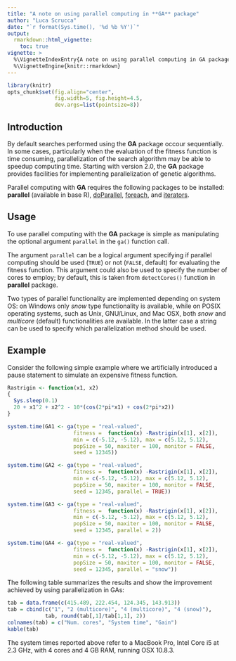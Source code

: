 ```yaml
---
title: "A note on using parallel computing in **GA** package"
author: "Luca Scrucca"
date: "`r format(Sys.time(), '%d %b %Y')`"
output: 
  rmarkdown::html_vignette:
    toc: true
vignette: >
  %\VignetteIndexEntry{A note on using parallel computing in GA package}
  %\VignetteEngine{knitr::rmarkdown}
---
```



```r
library(knitr)
opts_chunk$set(fig.align="center",
               fig.width=5, fig.height=4.5,
               dev.args=list(pointsize=8))
```

## Introduction

By default searches performed using the **GA** package occour sequentially. 
In some cases, particularly when the evaluation of the fitness function is time consuming, parallelization of the search algorithm may be able to speedup computing time.
Starting with version 2.0, the **GA** package provides facilities for implementing parallelization of genetic algorithms. 

Parallel computing with **GA** requires the following packages to be installed: **parallel** (available in base R), [doParallel](http://cran.r-project.org/package=doParallel),  [foreach](http://cran.r-project.org/package=foreach), and [iterators](http://cran.r-project.org/package=iterators). 


## Usage

To use parallel computing with the **GA** package is simple as manipulating the optional argument `parallel` in the `ga()` function call.

The argument `parallel` can be a logical argument specifying if parallel computing should be used (`TRUE`) or not (`FALSE`, default) for evaluating the fitness function. This argument could also be used to specify the number of cores to employ; by default, this is taken from `detectCores()` function in **parallel** package. 

Two types of parallel functionality are implemented depending on system OS: on Windows only *snow* type functionality is available, while on POSIX operating systems, such as Unix, GNU/Linux, and Mac OSX, both *snow* and *multicore* (default) functionalities are available. In the latter case a string can be used to specify which parallelization method should be used.

## Example

Consider the following simple example where we artificially introduced a pause statement to simulate an expensive fitness function. 

```r
Rastrigin <- function(x1, x2)
{
  Sys.sleep(0.1)
  20 + x1^2 + x2^2 - 10*(cos(2*pi*x1) + cos(2*pi*x2))
}

system.time(GA1 <- ga(type = "real-valued", 
                     fitness =  function(x) -Rastrigin(x[1], x[2]),
                     min = c(-5.12, -5.12), max = c(5.12, 5.12), 
                     popSize = 50, maxiter = 100, monitor = FALSE,
                     seed = 12345))

system.time(GA2 <- ga(type = "real-valued", 
                     fitness =  function(x) -Rastrigin(x[1], x[2]),
                     min = c(-5.12, -5.12), max = c(5.12, 5.12), 
                     popSize = 50, maxiter = 100, monitor = FALSE,
                     seed = 12345, parallel = TRUE))

system.time(GA3 <- ga(type = "real-valued", 
                     fitness =  function(x) -Rastrigin(x[1], x[2]),
                     min = c(-5.12, -5.12), max = c(5.12, 5.12), 
                     popSize = 50, maxiter = 100, monitor = FALSE,
                     seed = 12345, parallel = 2))

system.time(GA4 <- ga(type = "real-valued", 
                     fitness =  function(x) -Rastrigin(x[1], x[2]),
                     min = c(-5.12, -5.12), max = c(5.12, 5.12), 
                     popSize = 50, maxiter = 100, monitor = FALSE,
                     seed = 12345, parallel = "snow"))
```

The following table summarizes the results and show the improvement achieved by using parallelization in GAs:
```r
tab = data.frame(c(415.489, 222.454, 124.345, 143.913))
tab = cbind(c("1", "2 (multicore)", "4 (multicore)", "4 (snow)"),
            tab, round(tab[,1]/tab[1,1], 2))
colnames(tab) = c("Num. cores", "System time", "Gain")
kable(tab)
```

The system times reported above refer to a MacBook Pro, Intel Core i5 at 2.3 GHz, with 4 cores and 4 GB RAM, running OSX 10.8.3.
